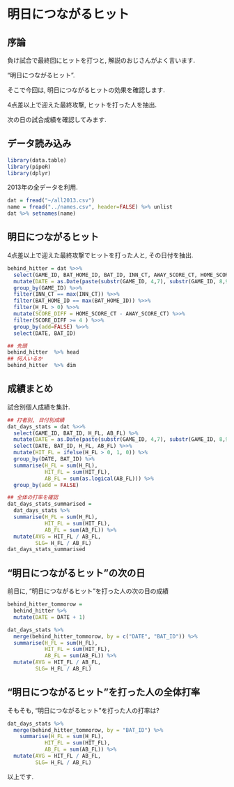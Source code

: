 明日につながるヒット
===

## 序論
負け試合で最終回にヒットを打つと, 解説のおじさんがよく言います. 

"明日につながるヒット".

そこで今回は, 明日につながるヒットの効果を確認します. 

4点差以上で迎えた最終攻撃, ヒットを打った人を抽出. 

次の日の試合成績を確認してみます. 

## データ読み込み
```r
library(data.table)
library(pipeR)
library(dplyr)
```

2013年の全データを利用. 
```r
dat = fread("~/all2013.csv") 
name = fread("../names.csv", header=FALSE) %>% unlist
dat %>% setnames(name)
```

## 明日につながるヒット

4点差以上で迎えた最終攻撃でヒットを打った人と, その日付を抽出. 
```r
behind_hitter = dat %>>% 
  select(GAME_ID, BAT_HOME_ID, BAT_ID, INN_CT, AWAY_SCORE_CT, HOME_SCORE_CT, H_FL) %>>% 
  mutate(DATE = as.Date(paste(substr(GAME_ID, 4,7), substr(GAME_ID, 8,9), substr(GAME_ID, 10,11), sep="-"))) %>% 
  group_by(GAME_ID) %>>%
  filter(INN_CT == max(INN_CT)) %>>% 
  filter(BAT_HOME_ID == max(BAT_HOME_ID)) %>>%
  filter(H_FL > 0) %>>%
  mutate(SCORE_DIFF = HOME_SCORE_CT - AWAY_SCORE_CT) %>>% 
  filter(SCORE_DIFF >= 4 ) %>>% 
  group_by(add=FALSE) %>>%
  select(DATE, BAT_ID)

## 先頭
behind_hitter  %>% head
## 何人いるか
behind_hitter  %>% dim

```

## 成績まとめ
試合別個人成績を集計. 
```r
## 打者別, 日付別成績
dat_days_stats = dat %>>%
  select(GAME_ID, BAT_ID, H_FL, AB_FL) %>% 
  mutate(DATE = as.Date(paste(substr(GAME_ID, 4,7), substr(GAME_ID, 8,9), substr(GAME_ID, 10,11), sep="-"))) %>% 
  select(DATE, BAT_ID, H_FL, AB_FL) %>>% 
  mutate(HIT_FL = ifelse(H_FL > 0, 1, 0)) %>% 
  group_by(DATE, BAT_ID) %>% 
  summarise(H_FL = sum(H_FL), 
            HIT_FL = sum(HIT_FL), 
            AB_FL = sum(as.logical(AB_FL))) %>% 
  group_by(add = FALSE) 

## 全体の打率を確認
dat_days_stats_summarised = 
  dat_days_stats %>% 
  summarise(H_FL = sum(H_FL), 
            HIT_FL = sum(HIT_FL),
            AB_FL = sum(AB_FL)) %>% 
  mutate(AVG = HIT_FL / AB_FL, 
         SLG= H_FL / AB_FL)
dat_days_stats_summarised
```

## "明日につながるヒット"の次の日

前日に, "明日につながるヒット"を打った人の次の日の成績
```r
behind_hitter_tommorow = 
  behind_hitter %>% 
  mutate(DATE = DATE + 1) 

dat_days_stats %>% 
  merge(behind_hitter_tommorow, by = c("DATE", "BAT_ID")) %>% 
  summarise(H_FL = sum(H_FL), 
            HIT_FL = sum(HIT_FL),
            AB_FL = sum(AB_FL)) %>% 
  mutate(AVG = HIT_FL / AB_FL, 
         SLG= H_FL / AB_FL)
```

## "明日につながるヒット"を打った人の全体打率
そもそも, "明日につながるヒット"を打った人の打率は?

```r
dat_days_stats %>% 
  merge(behind_hitter_tommorow, by = "BAT_ID") %>% 
    summarise(H_FL = sum(H_FL), 
            HIT_FL = sum(HIT_FL),
            AB_FL = sum(AB_FL)) %>% 
  mutate(AVG = HIT_FL / AB_FL, 
         SLG= H_FL / AB_FL)
```

以上です. 

